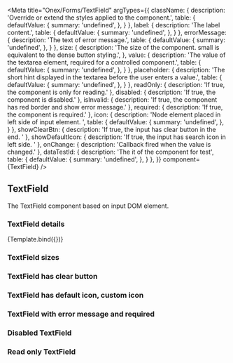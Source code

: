 

<Meta
    title="Onex/Forms/TextField"
    argTypes={{
        className: {
            description: 'Override or extend the styles applied to the component.',
            table: {
                defaultValue: {
                    summary: 'undefined',
                },
            }
        },
        label: {
            description: 'The label content.',
            table: {
                defaultValue: {
                    summary: 'undefined',
                },
            }
        },
        errorMessage: {
            description: 'The text of error message.',
            table: {
                defaultValue: {
                    summary: 'undefined',
                },
            }
        },
        size: {
            description: 'The size of the component. small is equivalent to the dense button styling.',
        },
        value: {
            description: 'The value of the textarea element, required for a controlled component.',
            table: {
                defaultValue: {
                    summary: 'undefined',
                },
            }
        },
        placeholder: {
            description: 'The short hint displayed in the textarea before the user enters a value.',
            table: {
                defaultValue: {
                    summary: 'undefined',
                },
            }
        },
        readOnly: {
            description: 'If true, the component is only for reading.'
        },
        disabled: {
            description: 'If true, the component is disabled.'
        },
        isInvalid: {
            description: 'If true, the component has red border and show error message.'
        },
        required: {
            description: 'If true, the component is required.'
        },
        icon: {
            description: 'Node element placed in left side of input element. ',
            table: {
                defaultValue: {
                    summary: 'undefined',
                },
            }
        },
        showClearBtn: {
            description: 'If true, the input has clear button in the end. '
        },
        showDefaultIcon: {
            description: 'If true, the input has search icon in left side. '
        },
        onChange: {
            description: 'Callback fired when the value is changed.'
        },
        dataTestId: {
            description: 'The it of the component for test',
            table: {
                defaultValue: {
                    summary: 'undefined',
                },
            }
        },
    }}
    component={TextField}
/>


## TextField

The TextField component based on input DOM element.

### TextField details
<Canvas>
    <Story
        name="Demo"
        args={{
            size: 'lg',
            placeholder: 'Placeholder',
            label: 'Label',
            showClearBtn: true,
            showDefaultIcon: true,
            className: 'custom-textfield',
            dataTestId: 'text-textfield-id',
        }}>
        {Template.bind({})}
    </Story>
</Canvas>

<ArgsTable story="Demo" />

### TextField sizes

<Canvas>
    <Story id='onex-forms-textfield--small' />
    <Story id='onex-forms-textfield--large' />
</Canvas>

### TextField has clear button

<Canvas>
    <Story id='onex-forms-textfield--clear-button' />
</Canvas>

### TextField has default icon, custom icon

<Canvas>
    <Story id='onex-forms-textfield--default-icon' />
    <Story id='onex-forms-textfield--icon' />
</Canvas>

### TextField with error message and required

<Canvas>
    <div style={{display: 'flex', alignItems: 'flex-start', gap: '25px'}}>
        <Story id='onex-forms-textfield--error-message' />
        <Story id='onex-forms-textfield--required' />
    </div>
</Canvas>

### Disabled TextField

<Canvas>
    <Story id='onex-forms-textfield--disabled' />
</Canvas>

### Read only TextField

<Canvas>
    <Story id='onex-forms-textfield--read-only' />
</Canvas>
